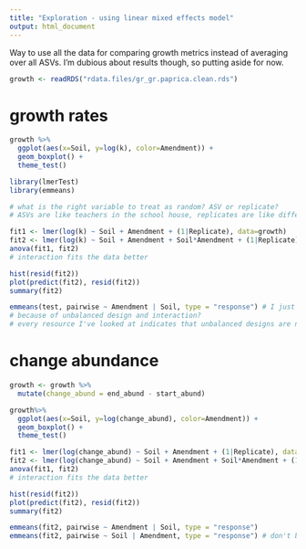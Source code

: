 ```yaml
---
title: "Exploration - using linear mixed effects model"
output: html_document
---
```



Way to use all the data for comparing growth metrics instead of averaging over all ASVs. I'm dubious about results though, so putting aside for now.


```r
growth <- readRDS("rdata.files/gr_gr.paprica.clean.rds")
```


# growth rates

```r
growth %>%
  ggplot(aes(x=Soil, y=log(k), color=Amendment)) +
  geom_boxplot() +
  theme_test()
```

```r
library(lmerTest)
library(emmeans)

# what is the right variable to treat as random? ASV or replicate?
# ASVs are like teachers in the school house, replicates are like different school houses? test performance is growth rate. so random effect on replicate?

fit1 <- lmer(log(k) ~ Soil + Amendment + (1|Replicate), data=growth)
fit2 <- lmer(log(k) ~ Soil + Amendment + Soil*Amendment + (1|Replicate), data=growth)
anova(fit1, fit2)
# interaction fits the data better

hist(resid(fit2))
plot(predict(fit2), resid(fit2))
summary(fit2)

emmeans(test, pairwise ~ Amendment | Soil, type = "response") # I just don't buy that the cropped contrast is actually significant
# because of unbalanced design and interaction?
# every resource I've looked at indicates that unbalanced designs are not an issue
```

# change abundance

```r
growth <- growth %>%
  mutate(change_abund = end_abund - start_abund) 

growth%>%
  ggplot(aes(x=Soil, y=log(change_abund), color=Amendment)) +
  geom_boxplot() +
  theme_test()
```

```r
fit1 <- lmer(log(change_abund) ~ Soil + Amendment + (1|Replicate), data=growth)
fit2 <- lmer(log(change_abund) ~ Soil + Amendment + Soil*Amendment + (1|Replicate), data=growth)
anova(fit1, fit2)
# interaction fits the data better

hist(resid(fit2))
plot(predict(fit2), resid(fit2))
summary(fit2)

emmeans(fit2, pairwise ~ Amendment | Soil, type = "response")
emmeans(fit2, pairwise ~ Soil | Amendment, type = "response") # don't buy it
```